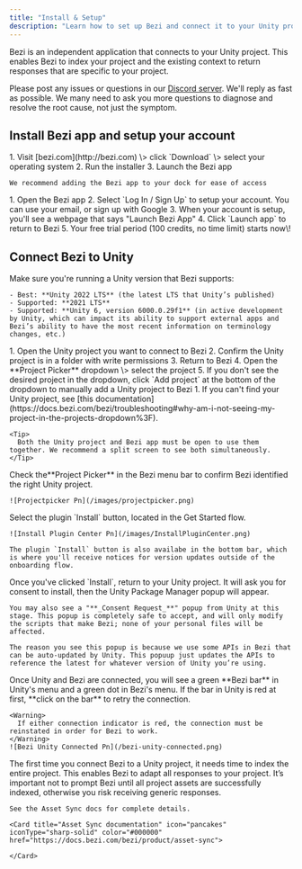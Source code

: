 ```yaml
---
title: "Install & Setup"
description: "Learn how to set up Bezi and connect it to your Unity project."
---
```


Bezi is an independent application that connects to your Unity project. This enables Bezi to index your project and the existing context to return responses that are specific to your project.

Please post any issues or questions in our [Discord server](https://discord.com/invite/UKWB46HTT9). We'll reply as fast as possible. We many need to ask you more questions to diagnose and resolve the root cause, not just the symptom.

## Install Bezi app and setup your account

<Steps>
  <Step title="Install the Bezi app">
    1. Visit [bezi.com](http://bezi.com) \> click `Download` \> select your operating system
    2. Run the installer
    3. Launch the Bezi app

    We recommend adding the Bezi app to your dock for ease of access
  </Step>
  <Step title="Setup your account">
    1. Open the Bezi app
    2. Select `Log In / Sign Up` to setup your account. You can use your email, or sign up with Google
    3. When your account is setup, you'll see a webpage that says "Launch Bezi App"
    4. Click `Launch app` to return to Bezi
    5. Your free trial period (100 credits, no time limit) starts now\!
  </Step>
</Steps>

## Connect Bezi to Unity

<Steps>
  <Step title="Check your Unity version">
    Make sure you're running a Unity version that Bezi supports:

    - Best: **Unity 2022 LTS** (the latest LTS that Unity’s published)
    - Supported: **2021 LTS**
    - Supported: **Unity 6, version 6000.0.29f1** (in active development by Unity, which can impact its ability to support external apps and Bezi’s ability to have the most recent information on terminology changes, etc.)
  </Step>
  <Step title="Open a Unity project ">
    1. Open the Unity project you want to connect to Bezi
    2. Confirm the Unity project is in a folder with write permissions
    3. Return to Bezi
    4. Open the **Project Picker** dropdown \> select the project
    5. If you don't see the desired project in the dropdown, click `Add project` at the bottom of the dropdown to manually add a Unity project to Bezi
       1. If you can't find your Unity project, see [this documentation](https://docs.bezi.com/bezi/troubleshooting#why-am-i-not-seeing-my-project-in-the-projects-dropdown%3F). 

    <Tip>
      Both the Unity project and Bezi app must be open to use them together. We recommend a split screen to see both simultaneously.
    </Tip>
  </Step>
  <Step title="Confirm Bezi identified the Unity project">
    Check the**Project Picker**  in the Bezi menu bar to confirm Bezi identified the right Unity project.

    ![Projectpicker Pn](/images/projectpicker.png)
  </Step>
  <Step title="Install the Bezi plugin in Unity">
    Select the plugin `Install` button, located in the Get Started flow. 

    ![Install Plugin Center Pn](/images/InstallPluginCenter.png)

    The plugin `Install` button is also availabe in the bottom bar, which is where you'll receive notices for version updates outside of the onboarding flow.
  </Step>
  <Step title="Confirm connection status">
    Once you've clicked `Install`, return to your Unity project. It will ask you for consent to install, then the Unity Package Manager popup will appear.

    You may also see a "**_Consent Request_**" popup from Unity at this stage. This popup is completely safe to accept, and will only modify the scripts that make Bezi; none of your personal files will be affected.

    The reason you see this popup is because we use some APIs in Bezi that can be auto-updated by Unity. This popuup just updates the APIs to reference the latest for whatever version of Unity you’re using.
  </Step>
  <Step title="Confirm connection status">
    Once Unity and Bezi are connected, you will see a green **Bezi bar** in Unity's menu and a green dot in Bezi's menu. If the bar in Unity is red at first, **click on the bar** to retry the connection.

    <Warning>
      If either connection indicator is red, the connection must be reinstated in order for Bezi to work.
    </Warning>
    ![Bezi Unity Connected Pn](/bezi-unity-connected.png)
  </Step>
  <Step title="Sync all project assets" stepNumber={7}>
    The first time you connect Bezi to a Unity project, it needs time to index the entire project. This enables Bezi to adapt all responses to your project. It’s important not to prompt Bezi until all project assets are successfully indexed, otherwise you risk receiving generic responses.

    See the Asset Sync docs for complete details.

    <Card title="Asset Sync documentation" icon="pancakes" iconType="sharp-solid" color="#000000" href="https://docs.bezi.com/bezi/product/asset-sync">
      
    </Card>
  </Step>
</Steps>